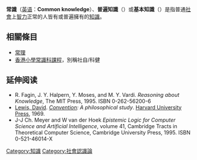 {{Not|常理}}
{{About|词语|托马斯·潘恩的著作|常識 (小冊子)|香港小學的常識科課程|香港小學常識科課程}}

'''常識'''（[[英语|英语]]：'''Common knowledge'''）、'''普遍知識'''（{{lang|en|'''General knowledge'''}}）或'''基本知識'''（{{lang|en|'''Essential knowledge'''}}）是指普通[[社會|社會]]上[[智力|智力]]正常的人皆有或普遍擁有的[[知識|知識]]。

== 相關條目 ==
* [[常理|常理]]
*[[香港小學常識科課程|香港小學常識科課程]]，別稱社自/科健

==延伸阅读==
* R. Fagin, J. Y. Halpern, Y. Moses, and M. Y. Vardi. ''Reasoning about Knowledge'', The MIT Press, 1995. ISBN 0-262-56200-6
* [[David_Kellogg_Lewis|Lewis, David]]. ''[https://books.google.com/books?id=UHADV9OkdeIC Convention]: A philosophical study''. [[Harvard_University_Press|Harvard University Press]], 1969.
* J-J Ch. Meyer and W van der Hoek ''Epistemic Logic for Computer Science and Artificial Intelligence'', volume 41, Cambridge Tracts in Theoretical Computer Science,  Cambridge University Press, 1995. ISBN 0-521-46014-X

[[Category:知識|Category:知識]]
[[Category:社會認識論|Category:社會認識論]]